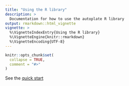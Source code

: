 ```yaml
---
title: "Using the R library"
description: >
  Documentation for how to use the autoplate R library
output: rmarkdown::html_vignette
vignette: >
  %\VignetteIndexEntry{Using the R library}
  %\VignetteEngine{knitr::rmarkdown}
  %\VignetteEncoding{UTF-8}
---
```


```r
knitr::opts_chunk$set(
  collapse = TRUE,
  comment = "#>"
)
```

See the [quick start](../index.html#r-library-quick-start)